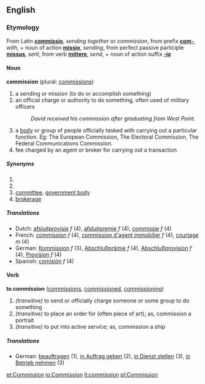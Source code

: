 ==English==
===Etymology===
From Latin '''[[commissio]]''', ''sending together'' or ''commission'', from prefix '''[[com-]]''', ''with'', + noun of action '''[[missio]]''', ''sending'', from perfect passive participle '''[[missus]]''', ''sent'', from verb '''[[mittere]]''', ''send'', + noun of action suffix '''[[-io]]'''

====Noun====
'''commission''' (plural: [[commissions]])

# a sending or mission (to do or accomplish something)
# an official charge or authority to do something, often used of military officers
#:''David received his commission after graduating from West Point.''
# a [[body]] or group of people officially tasked with carrying out a particular function. Eg: The European Commission, The Electoral Commission, The Federal Communications Commission.
# fee charged by an agent or broker for carrying out a transaction

=====Synonyms=====
#<br>
#<br>
#[[committee]], [[government body]]
#[[brokerage]]

=====Translations=====
*Dutch: [[afsluitprovisie]] ''f'' (4), [[afsluitpremie]] ''f'' (4), [[commissie]] ''f'' (4)
*French: [[commission#French|commission]] ''f'' (4), [[commission d'agent immobilier]] ''f'' (4), [[courtage]] ''m'' (4)
*German: [[Kommission]] ''f'' (3), [[Abschlußprämie]] ''f'' (4), [[Abschlußprovision]] ''f'' (4), [[Provision]] ''f'' (4)
*Spanish: [[comisión]] ''f'' (4)

====Verb====
'''to commission''' ([[commissions]], [[commissioned]], [[commissioning]])

#''(transitive)'' to send or officially charge someone or some group to do something
#''(transitive)'' to place an order for (often piece of art); as, commission a portrait
#''(transitive)'' to put into active service; as, commission a ship

=====Translations=====
*German: [[beauftragen]] (1), [[in Auftrag geben]] (2), [[in Dienst stellen]] (3), [[in Betrieb nehmen]] (3)

[[et:Commission]]
[[io:Commission]]
[[it:commission]]
[[pl:Commission]]